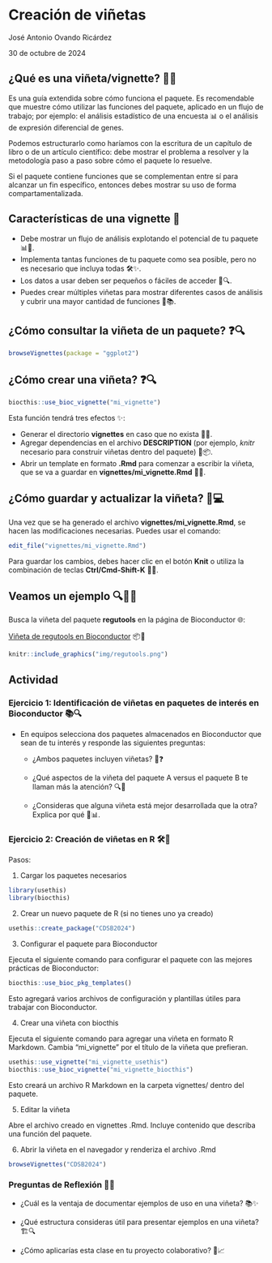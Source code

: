 # Creación de viñetas

José Antonio Ovando Ricárdez

30 de octubre de 2024

<style>

div.color { 
border-radius: 5px; 
padding: 20px;
margin: 30px 0px 30px;}

div.red { background-color:#f67155; }

div.orange{ background-color:#f0BB51;}

div.pair { 	
display: flex;
flex-direction: row;
justify-content: center;
text-align:center;
padding:0px}

div.inside { width: 49%; padding: 0px}

div.scroll { 
max-height: 400px; 
overflow-y: auto; 
background: #111111;
border-radius:5px;
padding: 10px;
margin: 30px 0px 30px;
color: #999999;}

div.alert{color:#bd475d; background-color:transparent}
</style>


## ¿Qué es una viñeta/vignette? 📝✨

Es una guía extendida sobre cómo funciona el paquete. Es recomendable que muestre cómo utilizar las funciones del paquete, aplicado en un flujo de trabajo; por ejemplo: el análisis estadístico de una encuesta 📊 o el análisis de expresión diferencial de genes.

Podemos estructurarlo como haríamos con la escritura de un capítulo de libro o de un artículo científico: debe mostrar el problema a resolver y la metodología paso a paso sobre cómo el paquete lo resuelve.

Si el paquete contiene funciones que se complementan entre sí para alcanzar un fin específico, entonces debes mostrar su uso de forma compartamentalizada. 

## Características de una vignette 🌟

- Debe mostrar un flujo de análisis explotando el potencial de tu paquete 📊🚀.
- Implementa tantas funciones de tu paquete como sea posible, pero no es necesario que incluya todas 🛠️✨.
- Los datos a usar deben ser pequeños o fáciles de acceder 📂🔍.
- Puedes crear múltiples viñetas para mostrar diferentes casos de análisis y cubrir una mayor cantidad de funciones 📝📚.

## ¿Cómo consultar la viñeta de un paquete? ❓🔍

```r
browseVignettes(package = "ggplot2")
```

## ¿Cómo crear una viñeta? ❓🔍

```r
biocthis::use_bioc_vignette("mi_vignette")
```

Esta función tendrá tres efectos ✨:

- Generar el directorio **vignettes** en caso que no exista 📂🔧.
- Agregar dependencias en el archivo **DESCRIPTION** (por ejemplo, _knitr_ necesario para construir viñetas dentro del paquete) 📄📦.
- Abrir un template en formato **.Rmd** para comenzar a escribir la viñeta, que se va a guardar en **vignettes/mi_vignette.Rmd** 📝💾.

## ¿Cómo guardar y actualizar la viñeta? 🔄💻

Una vez que se ha generado el archivo **vignettes/mi_vignette.Rmd**, se hacen las modificaciones necesarias. Puedes usar el comando:

```r
edit_file("vignettes/mi_vignette.Rmd")
```

Para guardar los cambios, debes hacer clic en el botón **Knit** o utiliza la combinación de teclas **Ctrl/Cmd-Shift-K** 💾✨.

## Veamos un ejemplo 🔍👨‍💻

Busca la viñeta del paquete **regutools** en la página de Bioconductor 🌐:

[Viñeta de regutools en Bioconductor](https://bioconductor.org/packages/release/bioc/html/regutools.html) 📦📄

```r
knitr::include_graphics("img/regutools.png")
```

## Actividad

<div class = "orange color">

### Ejercicio 1: Identificación de viñetas en paquetes de interés en Bioconductor 📚🔍

- En equipos selecciona dos paquetes almacenados en Bioconductor que sean de tu interés y responde las siguientes preguntas:

  - ¿Ambos paquetes incluyen viñetas? 📝❓
  
  - ¿Qué aspectos de la viñeta del paquete A versus el paquete B te llaman más la atención? 🔍🤔
  
  - ¿Consideras que alguna viñeta está mejor desarrollada que la otra? Explica por qué 💭📊.

</div>

<div class = "orange color">

### Ejercicio 2: Creación de viñetas en R 🛠️📄

Pasos:

1. Cargar los paquetes necesarios

```r
library(usethis)
library(biocthis)
```

2. Crear un nuevo paquete de R (si no tienes uno ya creado)

```r
usethis::create_package("CDSB2024")
```

3. Configurar el paquete para Bioconductor

Ejecuta el siguiente comando para configurar el paquete con las mejores prácticas de Bioconductor:

```r
biocthis::use_bioc_pkg_templates()
```

Esto agregará varios archivos de configuración y plantillas útiles para trabajar con Bioconductor.

4. Crear una viñeta con biocthis

Ejecuta el siguiente comando para agregar una viñeta en formato R Markdown. Cambia "mi_vignette" por el título de la viñeta que prefieran.

```r
usethis::use_vignette("mi_vignette_usethis")
biocthis::use_bioc_vignette("mi_vignette_biocthis")
```

Esto creará un archivo R Markdown en la carpeta vignettes/ dentro del paquete.

5. Editar la viñeta

Abre el archivo creado en vignettes .Rmd. Incluye contenido que describa una función del paquete.

6. Abrir la viñeta en el navegador y renderiza el archivo .Rmd

```r
browseVignettes("CDSB2024")
```

</div>

### Preguntas de Reflexión 🤔💭

- ¿Cuál es la ventaja de documentar ejemplos de uso en una viñeta? 📚✨
  
- ¿Qué estructura consideras útil para presentar ejemplos en una viñeta? 🏗️🔍
  
- ¿Cómo aplicarías esta clase en tu proyecto colaborativo? 🤝📈

